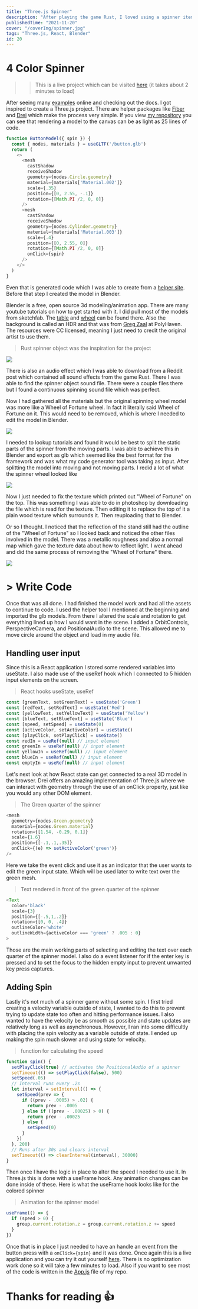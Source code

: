 ```yaml
---
title: "Three.js Spinner"
description: "After playing the game Rust, I loved using a spinner item and wanted to port it to the browser with Three.js"
publishedTime: "2021-11-20"
cover: "/coverImg/spinner.jpg"
tags: "Three.js, React, Blender"
id: 20
---
```


# 4 Color Spinner
>> This is a live project which can be visited [here](https://p13.codabool.com) (it takes about 2 minutes to load)

After seeing many [examples](https://threejs.org/examples/) online and checking out the docs.
I got inspired to create a Three.js project.
There are helper packages like [Fiber](https://docs.pmnd.rs/react-three-fiber) and [Drei](https://github.com/pmndrs/drei) which make the process very simple.
If you view [my repository](https://github.com/CodaBool/p13-spinner) you can see that
rendering a model to the canvas can be as light as 25 lines of code. 

```js
function ButtonModel({ spin }) {
  const { nodes, materials } = useGLTF('/button.glb')
  return (
    <>
      <mesh
        castShadow
        receiveShadow
        geometry={nodes.Circle.geometry}
        material={materials['Material.002']}
        scale={.35}
        position={[0, 2.55, -.1]}
        rotation={[Math.PI /2, 0, 0]}
      />
      <mesh
        castShadow
        receiveShadow
        geometry={nodes.Cylinder.geometry}
        material={materials['Material.003']}
        scale={.4}
        position={[0, 2.55, 0]}
        rotation={[Math.PI /2, 0, 0]}
        onClick={spin}
      />
    </>
  )
}
```
Even that is generated code which I was able to create from a [helper site](https://gltf.pmnd.rs).
Before that step I created the model in Blender.

Blender is a free, open source 3d modeling/animation app.
There are many youtube tutorials on how to get started with it.
I did pull most of the models from sketchfab.
The [table](https://sketchfab.com/3d-models/foldable-table-fa805b31129b4034b2b8433073873367) and [wheel](https://sketchfab.com/3d-models/wheel-of-fortune-3164c3ea0e3f4ae0bc2e843f101cc207) can be found there.
Also the background is called an HDR and that was from [Greg Zaal](https://polyhaven.com/all?a=Greg%20Zaal) at PolyHaven.
The resources were CC licensed, meaning I just need to credit the original artist to use them.

> Rust spinner object was the inspiration for the project

<Img src="/posts/20/rust.jpg" size="lg" />

There is also an audio effect which I was able to download from a Reddit post which contained all sound effects from the game Rust.
There I was able to find the spinner object sound file. 
There were a couple files there but I found a continuous spinning sound file which was perfect.

Now I had gathered all the materials but the original spinning wheel model was more like a Wheel of Fortune wheel.
In fact it literally said Wheel of Fortune on it. This would need to be removed, which is where I needed to edit the model in Blender.

<Img src="/posts/20/originalWheel.jpg" size="lg" />

I needed to lookup tutorials and found it would be best to split the static parts of the spinner from the moving parts.
I was able to achieve this in Blender and export as glb which seemed like the best format for the framework and was what my code generator tool was taking as input. After splitting the model into moving and not moving parts. I redid a lot of what the spinner wheel looked like

<Img src="/posts/20/model-spin.jpg" size="lg" />

Now I just needed to fix the texture which printed out "Wheel of Fortune" on the top. This was something I was able to do in photoshop by downloading the file which is read for the texture. Then editing it to replace the top of it a plain wood texture which surrounds it. Then reuploading that to Blender. 

Or so I thought. I noticed that the reflection of the stand still had the outline of the "Wheel of Fortune" so I looked back and noticed the other files involved in the model. There was a metallic roughness and also a normal map which gave the texture data about how to reflect light. I went ahead and did the same process of removing the "Wheel of Fortune" there.

<Img src="/posts/20/texture.jpg" size="lg" />

# > Write Code

Once that was all done. I had finished the model work and had all the assets to continue to code. I used the helper tool I mentioned at the beginning and imported the glb models. From there I altered the scale and rotation to get everything lined up how I would want in the scene. I added a OrbitControls, PerspectiveCamera, and PositionalAudio to the scene. This allowed me to move circle around the object and load in my audio file.


## Handling user input

Since this is a React application I stored some rendered variables into useState. I also made use of the useRef hook which I connected to 5 hidden input elements on the screen. 

> React hooks useState, useRef

```js
const [greenText, setGreenText] = useState('Green')
const [redText, setRedText] = useState('Red')
const [yellowText, setYellowText] = useState('Yellow')
const [blueText, setBlueText] = useState('Blue')
const [speed, setSpeed] = useState(0)
const [activeColor, setActiveColor] = useState()
const [playClick, setPlayClick] = useState()
const redIn = useRef(null) // input element
const greenIn = useRef(null) // input element
const yellowIn = useRef(null) // input element
const blueIn = useRef(null) // input element
const emptyIn = useRef(null) // input element
```

Let's next look at how React state can get connected to a real 3D model in the browser. Drei offers an amazing implementation of Three.js where we can interact with geometry through the use of an onClick property, just like you would any other DOM element. 

> The Green quarter of the spinner

```js
<mesh
  geometry={nodes.Green.geometry}
  material={nodes.Green.material}
  rotation={[1.54, -0.29, 0.1]}
  scale={1.6}
  position={[-.1,.1,.35]}
  onClick={(e) => setActiveColor('green')}
/>
```

Here we take the event click and use it as an indicator that the user wants to edit the green input state. Which will be used later to write text over the green mesh.

> Text rendered in front of the green quarter of the spinner

```js
<Text 
  color='black'
  scale={3}
  position={[-.5,1,.2]}
  rotation={[0, 0, .4]}
  outlineColor='white'
  outlineWidth={activeColor === 'green' ? .005 : 0}
>
```

Those are the main working parts of selecting and editing the text over each quarter of the spinner model. I also do a event listener for if the enter key is pressed and to set the focus to the hidden empty input to prevent unwanted key press captures. 

## Adding Spin
Lastly it's not much of a spinner game without some spin. I first tried creating a velocity variable outside of state, I wanted to do this to prevent trying to update state too often and hitting performance issues. I also wanted to have the velocity be as smooth as possible and state updates are relatively long as well as asynchronous. However,  I ran into some difficultly with placing the spin velocity as a variable outside of state. I ended up making the spin much slower and using state for velocity.

> function for calculating the speed

```js
function spin() {
  setPlayClick(true) // activates the PositionalAudio of a spinner
  setTimeout(() => setPlayClick(false), 500)
  setSpeed(.05)
  // Interval runs every .2s
  let interval = setInterval(() => {
    setSpeed(prev => {
      if ((prev - .0005) > .02) {
        return prev - .0005
      } else if ((prev - .00025) > 0) {
        return prev - .00025
      } else {
        setSpeed(0)
      }
    })
  }, 200)
  // Runs after 30s and clears interval
  setTimeout(() => clearInterval(interval), 30000)
}
```

Then once I have the logic in place to alter the speed I needed to use it. In Three.js this is done with a useFrame hook. Any animation changes can be done inside of these. Here is what the useFrame hook looks like for the colored spinner

> Animation for the spinner model

```js
useFrame(() => {
  if (speed > 0) {
    group.current.rotation.z = group.current.rotation.z += speed
  }
})
```

Once that is in place I just needed to have an handle an event from the button press with a `onClick={spin}` and it was done. Once again this is a live application and you can try it out yourself [here](https://p13.codabool.com). There is no optimization work done so it will take a few minutes to load. Also if you want to see most of the code is written in the [App.js](https://github.com/CodaBool/p13-spinner/blob/main/src/App.jsx) file of my repo.

# Thanks for reading 👍